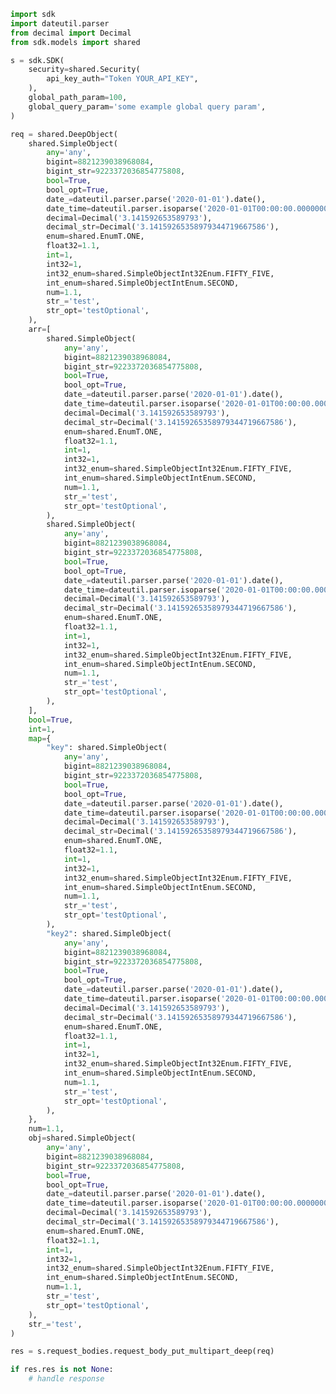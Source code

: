 ```python showLineNumbers copy filename="Request Body Put Multipart Deep usage example"
import sdk
import dateutil.parser
from decimal import Decimal
from sdk.models import shared

s = sdk.SDK(
    security=shared.Security(
        api_key_auth="Token YOUR_API_KEY",
    ),
    global_path_param=100,
    global_query_param='some example global query param',
)

req = shared.DeepObject(
    shared.SimpleObject(
        any='any',
        bigint=8821239038968084,
        bigint_str=9223372036854775808,
        bool=True,
        bool_opt=True,
        date_=dateutil.parser.parse('2020-01-01').date(),
        date_time=dateutil.parser.isoparse('2020-01-01T00:00:00.000000001Z'),
        decimal=Decimal('3.141592653589793'),
        decimal_str=Decimal('3.14159265358979344719667586'),
        enum=shared.EnumT.ONE,
        float32=1.1,
        int=1,
        int32=1,
        int32_enum=shared.SimpleObjectInt32Enum.FIFTY_FIVE,
        int_enum=shared.SimpleObjectIntEnum.SECOND,
        num=1.1,
        str_='test',
        str_opt='testOptional',
    ),
    arr=[
        shared.SimpleObject(
            any='any',
            bigint=8821239038968084,
            bigint_str=9223372036854775808,
            bool=True,
            bool_opt=True,
            date_=dateutil.parser.parse('2020-01-01').date(),
            date_time=dateutil.parser.isoparse('2020-01-01T00:00:00.000000001Z'),
            decimal=Decimal('3.141592653589793'),
            decimal_str=Decimal('3.14159265358979344719667586'),
            enum=shared.EnumT.ONE,
            float32=1.1,
            int=1,
            int32=1,
            int32_enum=shared.SimpleObjectInt32Enum.FIFTY_FIVE,
            int_enum=shared.SimpleObjectIntEnum.SECOND,
            num=1.1,
            str_='test',
            str_opt='testOptional',
        ),
        shared.SimpleObject(
            any='any',
            bigint=8821239038968084,
            bigint_str=9223372036854775808,
            bool=True,
            bool_opt=True,
            date_=dateutil.parser.parse('2020-01-01').date(),
            date_time=dateutil.parser.isoparse('2020-01-01T00:00:00.000000001Z'),
            decimal=Decimal('3.141592653589793'),
            decimal_str=Decimal('3.14159265358979344719667586'),
            enum=shared.EnumT.ONE,
            float32=1.1,
            int=1,
            int32=1,
            int32_enum=shared.SimpleObjectInt32Enum.FIFTY_FIVE,
            int_enum=shared.SimpleObjectIntEnum.SECOND,
            num=1.1,
            str_='test',
            str_opt='testOptional',
        ),
    ],
    bool=True,
    int=1,
    map={
        "key": shared.SimpleObject(
            any='any',
            bigint=8821239038968084,
            bigint_str=9223372036854775808,
            bool=True,
            bool_opt=True,
            date_=dateutil.parser.parse('2020-01-01').date(),
            date_time=dateutil.parser.isoparse('2020-01-01T00:00:00.000000001Z'),
            decimal=Decimal('3.141592653589793'),
            decimal_str=Decimal('3.14159265358979344719667586'),
            enum=shared.EnumT.ONE,
            float32=1.1,
            int=1,
            int32=1,
            int32_enum=shared.SimpleObjectInt32Enum.FIFTY_FIVE,
            int_enum=shared.SimpleObjectIntEnum.SECOND,
            num=1.1,
            str_='test',
            str_opt='testOptional',
        ),
        "key2": shared.SimpleObject(
            any='any',
            bigint=8821239038968084,
            bigint_str=9223372036854775808,
            bool=True,
            bool_opt=True,
            date_=dateutil.parser.parse('2020-01-01').date(),
            date_time=dateutil.parser.isoparse('2020-01-01T00:00:00.000000001Z'),
            decimal=Decimal('3.141592653589793'),
            decimal_str=Decimal('3.14159265358979344719667586'),
            enum=shared.EnumT.ONE,
            float32=1.1,
            int=1,
            int32=1,
            int32_enum=shared.SimpleObjectInt32Enum.FIFTY_FIVE,
            int_enum=shared.SimpleObjectIntEnum.SECOND,
            num=1.1,
            str_='test',
            str_opt='testOptional',
        ),
    },
    num=1.1,
    obj=shared.SimpleObject(
        any='any',
        bigint=8821239038968084,
        bigint_str=9223372036854775808,
        bool=True,
        bool_opt=True,
        date_=dateutil.parser.parse('2020-01-01').date(),
        date_time=dateutil.parser.isoparse('2020-01-01T00:00:00.000000001Z'),
        decimal=Decimal('3.141592653589793'),
        decimal_str=Decimal('3.14159265358979344719667586'),
        enum=shared.EnumT.ONE,
        float32=1.1,
        int=1,
        int32=1,
        int32_enum=shared.SimpleObjectInt32Enum.FIFTY_FIVE,
        int_enum=shared.SimpleObjectIntEnum.SECOND,
        num=1.1,
        str_='test',
        str_opt='testOptional',
    ),
    str_='test',
)

res = s.request_bodies.request_body_put_multipart_deep(req)

if res.res is not None:
    # handle response
```
